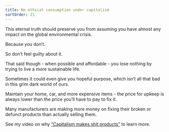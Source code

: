 ```yaml
---
title: No ethical consumption under capitalism
sortOrder: 21
---
```

This eternal truth should preserve you from assuming you have almost any impact on the
global environmental crisis.

Because you don’t.

So don’t feel guilty about it.

That said though - when possible and affordable - you lose nothing by trying to live a more
sustainable life.

Sometimes it could even give you hopeful purpose, which isn’t all that bad in this grim dark
world of ours.

Maintain your home, car, and more expensive items - the price for upkeep is always lower
than the price you’ll have to pay to fix it.

Many manufacturers are making more money on fixing their broken or defunct products than
actually selling them.

See my video on why <a href="https://www.youtube.com/watch?v=qtrR8IaOWvs" title="Capitalism makes shit products" target="_blank">“Capitalism makes shit products”</a> to learn more.